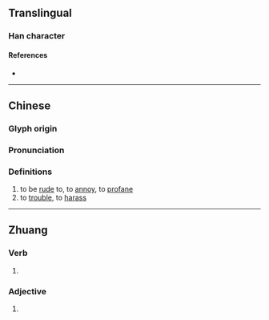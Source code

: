 {{character info}}
==Translingual==

===Han character===
{{Han char|rn=15|rad=冫|as=15|sn=17|four=|canj=IMGWC|ids=⿰冫賣}}

====References====
* {{Han ref|kx=0133.491|hdz=10302.020|uh=51DF|ud=20959}}

----

==Chinese==
{{zh-forms}}

===Glyph origin===
{{Han compound|冫|賣|c1=s|c2=p|t1=|ls=psc}}

===Pronunciation===
{{zh-pron
|m=dú
|c=duk6
|mc=
|oc=
|ma=
|cat=v
}}

===Definitions===
{{zh-hanzi}}

# to be [[rude]] to, to [[annoy]], to [[profane]]
# to [[trouble]], to [[harass]]

----

==Zhuang==

===Verb===
{{za-head|verb}}

# {{za-sawndip form of|nduk||to rot}}

===Adjective===
{{za-head|adjective}}

# {{za-sawndip form of|nduk||rotten; vicious}}